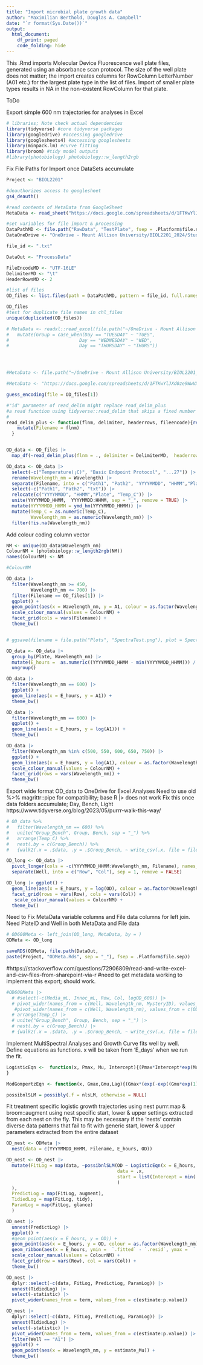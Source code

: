 ```yaml
---
title: "Import microbial plate growth data"
author: "Maximilian Berthold, Douglas A. Campbell"
date: "`r format(Sys.Date())`"
output:
  html_document:
    df_print: paged
    code_folding: hide
---
```


This .Rmd imports Molecular Device Fluorescence well plate files, generated using an absorbance scan protocol.
The size of the well plate does not matter; the import creates columns for RowColumn LetterNumber (A01 etc.) for the largest plate type in the list of files.
Import of smaller plate types results in NA in the non-existent RowColumn for that plate.

ToDo

Export simple 600 nm trajectories for analyses in Excel


```r
# libraries; Note check actual dependencies
library(tidyverse) #core tidyverse packages
library(googledrive) #accessing googledrive
library(googlesheets4) #accessing googlesheets
library(minpack.lm) #curve fitting
library(broom) #tidy model outputs
#library(photobiology) photobiology::w_length2rgb


```

Fix File Paths for Import once DataSets accumulate
```r
Project <- "BIOL2201"

#deauthorizes access to googlesheet
gs4_deauth()

#read contents of MetaData from GoogleSheet
MetaData <- read_sheet("https://docs.google.com/spreadsheets/d/1FTKwYlJXd0ze9WwVXCvtwe5qkpN3_HNbeeM3hg7xnrI/edit#gid=0")

#set variables for file import & processing
DataPathMD <- file.path("RawData", "TestPlate", fsep = .Platform$file.sep)
DataOneDrive <- "OneDrive - Mount Allison University/BIOL2201_2024/StudentDataTest"

file_id <- ".txt"

DataOut <- "ProcessData"

FileEncodeMD <- "UTF-16LE" 
DelimiterMD <- "\t"
HeaderRowsMD <- 2

#list of files
OD_files <- list.files(path = DataPathMD, pattern = file_id, full.names = TRUE)

OD_files
#test for duplicate file names in chl_files
unique(duplicated(OD_files))

# MetaData <- readxl::read_excel(file.path("~/OneDrive - Mount Allison University/BIOL2201_2024/BIOL2201LabMaterials/MicrobialGrowth/WellPlateMetaDataTest.xlsx")) |>
#   mutate(Group = case_when(Day == "TUESDAY" ~ "TUES",
#                          Day == "WEDNESDAY" ~ "WED",
#                          Day == "THURSDAY" ~ "THURS"))




#MetaData <- file.path("~/OneDrive - Mount Allison University/BIOL2201_2024/BIOL2201LabMaterials/MicrobialGrowth/WellPlateMetaDataTest.xlsx")

#MetaData <- "https://docs.google.com/spreadsheets/d/1FTKwYlJXd0ze9WwVXCvtwe5qkpN3_HNbeeM3hg7xnrI/edit#gid=0"

```
```r
guess_encoding(file = OD_files[1])

```

```r
#"id" parameter of read_delim might replace read_delim_plus
#a read function using tidyverse::read_delim that skips a fixed number of header rows, and adds columns to the dataframe containing the filename and the file creation date time.
# 
read_delim_plus <- function(flnm, delimiter, headerrows, fileencode){read_delim(flnm, delim = delimiter,  col_names = TRUE,  skip = headerrows, escape_double = FALSE,  locale = locale(encoding = fileencode), trim_ws = TRUE) |>
    mutate(Filename = flnm)
  }


OD_data <- OD_files |>
  map_df(~read_delim_plus(flnm = ., delimiter = DelimiterMD,  headerrows = HeaderRowsMD,  fileencode = FileEncodeMD))

```


```r
OD_data <- OD_data |>
  select(-c("Temperature(¡C)", "Basic Endpoint Protocol", "...27")) |>
  rename(Wavelength_nm = Wavelength) |>
  separate(Filename, into = c("Path1", "Path2", "YYYYMMDD", "HHMM","Plate", "Temp_C", "txt"), sep = "([\\/\\_\\.])", remove = FALSE) |>
  select(-c("Path1", "Path2", "txt")) |>
  relocate(c("YYYYMMDD", "HHMM","Plate", "Temp_C")) |>
  unite(YYYYMMDD_HHMM,  YYYYMMDD:HHMM, sep = "_", remove = TRUE) |>
  mutate(YYYYMMDD_HHMM = ymd_hm(YYYYMMDD_HHMM)) |>
  mutate(Temp_C = as.numeric(Temp_C),
         Wavelength_nm = as.numeric(Wavelength_nm)) |>
  filter(!is.na(Wavelength_nm))
```


Add colour coding column vector
```r
NM <- unique(OD_data$Wavelength_nm)
ColourNM = (photobiology::w_length2rgb(NM))
names(ColourNM) <- NM

#ColourNM
```


```r
OD_data |>
  filter(Wavelength_nm >= 450,
         Wavelength_nm <= 700) |>
  filter(Filename == OD_files[1]) |>
  ggplot() +
  geom_point(aes(x = Wavelength_nm, y = A1, colour = as.factor(Wavelength_nm)), show.legend = FALSE) + 
  scale_colour_manual(values = ColourNM) +
  facet_grid(cols = vars(Filename)) + 
  theme_bw()


# ggsave(filename = file.path("Plots", "SpectraTest.png"), plot = SpectraTest)
```

```r
OD_data <- OD_data |>
  group_by(Plate, Wavelength_nm) |>
  mutate(E_hours =  as.numeric((YYYYMMDD_HHMM - min(YYYYMMDD_HHMM))) / 3600, .after = YYYYMMDD_HHMM) |>
  ungroup()
```

```r
OD_data |>
  filter(Wavelength_nm == 600) |>
  ggplot() +
  geom_line(aes(x = E_hours, y = A1)) + 
  theme_bw()

OD_data |> 
  filter(Wavelength_nm == 600) |>
  ggplot() +
  geom_line(aes(x = E_hours, y = log(A1))) + 
  theme_bw()

OD_data |> 
  filter(Wavelength_nm %in% c(500, 550, 600, 650, 750)) |>
  ggplot() +
  geom_line(aes(x = E_hours, y = log(A1), colour = as.factor(Wavelength_nm)), show.legend = FALSE) + 
  scale_colour_manual(values = ColourNM) +
  facet_grid(rows = vars(Wavelength_nm)) + 
  theme_bw()

```

Export wide format OD_data to OneDrive for Excel Analyses
Need to use old %>% magrittr::pipe for compatibility; base R |> does not work
Fix this once data folders accumulate; Day, Bench, Light
https://www.tidyverse.org/blog/2023/05/purrr-walk-this-way/

```r
# OD_data %>%
#   filter(Wavelength_nm == 600) %>%
#   unite("Group_Bench", Group, Bench, sep = "_") %>%
#   arrange(Temp_C) %>%
#   nest(.by = c(Group_Bench)) %>%
#   {walk2(.x = .$data, .y = .$Group_Bench, ~ write_csv(.x, file = file.path("..", "..", "..", "..", DataOneDrive, str_c(.y, ".csv"))))}

```


```r
OD_long <- OD_data |>
  pivot_longer(cols = -c(YYYYMMDD_HHMM:Wavelength_nm, Filename), names_to = "Well", values_to = "OD") |>
  separate(Well, into = c("Row", "Col"), sep = 1, remove = FALSE)

```

```r
OD_long |> ggplot() +
  geom_line(aes(x = E_hours, y = log(OD), colour = as.factor(Wavelength_nm)), show.legend = FALSE) + 
  facet_grid(rows = vars(Row), cols = vars(Col)) +
   scale_colour_manual(values = ColourNM) +
  theme_bw()


```

Need to Fix MetaData variable columns and File data columns for left join.
Need PlateID and Well in both MetaData and File data
```r
# OD600Meta <- left_join(OD_long, MetaData, by = )
ODMeta <- OD_long

```


```r
saveRDS(ODMeta, file.path(DataOut, 
paste(Project, "ODMeta.Rds", sep = "_"), fsep = .Platform$file.sep))

```

#https://stackoverflow.com/questions/72906809/read-and-write-excel-and-csv-files-from-sharepoint-via-r
#need to get metadata working to implement this export; should work.
```r
#OD600Meta |>
  # #select(-c(Media_mL, Innoc_mL, Row, Col, logOD_600)) |>
  # pivot_wider(names_from = c(Well, Wavelength_nm, MysteryID), values_from = c(OD)) |>
   #pivot_wider(names_from = c(Well, Wavelength_nm), values_from = c(OD)) |>
  # arrange(Temp_C) |>
  # unite("Group_Bench", Group, Bench, sep = "_") |>
  # nest(.by = c(Group_Bench)) |>
  # {walk2(.x = .$data, .y = .$Group_Bench, ~ write_csv(.x, file = file.path("..", "..", "..", "..", DataOneDrive, str_c(.y, ".csv"))))}

```


Implement MultiSpectral Analyses and Growth Curve fits well by well.
Define equations as functions.
x will be taken from 'E_days' when we run the fit.
```r
LogisticEqn <-  function(x, Pmax, Mu, Intercept){(Pmax*Intercept*exp(Mu*x))/(Pmax + (Intercept*(exp(Mu*x)-1)))
}

ModGompertzEqn <- function(x, Gmax,Gmu,Lag){(Gmax*(exp(-exp((Gmu*exp(1))/Gmax*(Lag-x)+1))))}

possibnlSLM = possibly(.f = nlsLM, otherwise = NULL)
```

Fit treatment specific logistic growth trajectories using nest purrr:map & broom::augment using nest specific start, lower & upper settings extracted from each nest on the fly.
This may be necessary if the 'nests' contain diverse data patterns that fail to fit with generic start, lower & upper parameters extracted from the entire dataset

```r
OD_nest <- ODMeta |>
  nest(data = c(YYYYMMDD_HHMM, Filename, E_hours, OD))

OD_nest <- OD_nest |> 
  mutate(FitLog = map(data, ~possibnlSLM(OD ~ LogisticEqn(x = E_hours, Intercept, Mu, Pmax),
                                         data = .x,
                                         start = list(Intercept = min(.$OD, na.rm = TRUE), Mu = 0.1, Pmax = max(.$OD, na.rm = TRUE))
                                         )
  ),
  PredictLog = map(FitLog, augment),
  TidiedLog = map(FitLog, tidy),
  ParamLog = map(FitLog, glance)
  )

OD_nest |>
  unnest(PredictLog) |>
  ggplot() + 
  #geom_point(aes(x = E_hours, y = OD)) +
  geom_point(aes(x = E_hours, y = OD, colour = as.factor(Wavelength_nm))) + 
  geom_ribbon(aes(x = E_hours, ymin =  `.fitted` - `.resid`, ymax =  `.fitted` + `.resid`, colour = as.factor(Wavelength_nm))) +
  scale_colour_manual(values = ColourNM) +
  facet_grid(row = vars(Row), col = vars(Col)) +
  theme_bw()

OD_nest |> 
  dplyr::select(-c(data, FitLog, PredictLog, ParamLog)) |>
  unnest(TidiedLog) |>
  select(-statistic) |>
  pivot_wider(names_from = term, values_from = c(estimate:p.value))

OD_nest |> 
  dplyr::select(-c(data, FitLog, PredictLog, ParamLog)) |>
  unnest(TidiedLog) |>
  select(-statistic) |>
  pivot_wider(names_from = term, values_from = c(estimate:p.value)) |>
  filter(Well == "A1") |>
  ggplot() +
  geom_point(aes(x = Wavelength_nm, y = estimate_Mu)) +
  theme_bw()

```

